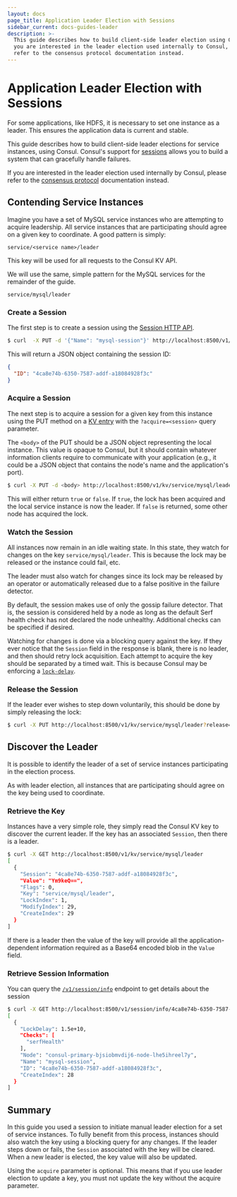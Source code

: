 ```yaml
---
layout: docs
page_title: Application Leader Election with Sessions
sidebar_current: docs-guides-leader
description: >-
  This guide describes how to build client-side leader election using Consul. If
  you are interested in the leader election used internally to Consul, please
  refer to the consensus protocol documentation instead.
---
```


# Application Leader Election with Sessions

For some applications, like HDFS, it is necessary to set one instance as
a leader. This ensures the application data is current and stable.

This guide describes how to build client-side leader elections for service
instances, using Consul. Consul's support for
[sessions](/docs/internals/sessions.html) allows you to build a system that can gracefully handle failures.

If you
are interested in the leader election used internally by Consul, please refer to the
[consensus protocol](/docs/internals/consensus.html) documentation instead.

## Contending Service Instances

Imagine you have a set of MySQL service instances who are attempting to acquire leadership. All service instances that are participating should agree on a given
key to coordinate. A good pattern is simply:

```text
service/<service name>/leader
```

This key will be used for all requests to the Consul KV API.

We will use the same, simple pattern for the MySQL services for the remainder of the guide.

```text
service/mysql/leader
```

### Create a Session

The first step is to create a session using the
[Session HTTP API](/api/session.html#session_create).

```sh
$ curl  -X PUT -d '{"Name": "mysql-session"}' http://localhost:8500/v1/session/create
```

This will return a JSON object containing the session ID:

```json
{
  "ID": "4ca8e74b-6350-7587-addf-a18084928f3c"
}
```

### Acquire a Session

The next step is to acquire a session for a given key from this instance
using the PUT method on a [KV entry](/api/kv.html) with the
`?acquire=<session>` query parameter.

The `<body>` of the PUT should be a
JSON object representing the local instance. This value is opaque to
Consul, but it should contain whatever information clients require to
communicate with your application (e.g., it could be a JSON object
that contains the node's name and the application's port).

```sh
$ curl -X PUT -d <body> http://localhost:8500/v1/kv/service/mysql/leader?acquire=4ca8e74b-6350-7587-addf-a18084928f3c
```

This will either return `true` or `false`. If `true`, the lock has been acquired and
the local service instance is now the leader. If `false` is returned, some other node has acquired
the lock.

### Watch the Session

All instances now remain in an idle waiting state. In this state, they watch for changes
on the key `service/mysql/leader`. This is because the lock may be released or the instance could fail, etc.

The leader must also watch for changes since its lock may be released by an operator
or automatically released due to a false positive in the failure detector.

By default, the session makes use of only the gossip failure detector. That
is, the session is considered held by a node as long as the default Serf health check
has not declared the node unhealthy. Additional checks can be specified if desired.

Watching for changes is done via a blocking query against the key. If they ever
notice that the `Session` field in the response is blank, there is no leader, and then should
retry lock acquisition. Each attempt to acquire the key should be separated by a timed
wait. This is because Consul may be enforcing a [`lock-delay`](/docs/internals/sessions.html).

### Release the Session

If the leader ever wishes to step down voluntarily, this should be done by simply
releasing the lock:

```sh
$ curl -X PUT http://localhost:8500/v1/kv/service/mysql/leader?release=4ca8e74b-6350-7587-addf-a18084928f3c
```

## Discover the Leader

It is possible to identify the leader of a set of service instances participating in the election process.

As with leader election, all instances that are participating should agree on the key being used to coordinate.

### Retrieve the Key

Instances have a very simple role, they simply read the Consul KV key to discover the current leader. If the key has an associated `Session`, then there is a leader.

```sh
$ curl -X GET http://localhost:8500/v1/kv/service/mysql/leader
[
  {
    "Session": "4ca8e74b-6350-7587-addf-a18084928f3c",
    "Value": "Ym9keQ==",
    "Flags": 0,
    "Key": "service/mysql/leader",
    "LockIndex": 1,
    "ModifyIndex": 29,
    "CreateIndex": 29
  }
]
```

If there is a leader then the value of the key will provide all the
application-dependent information required as a Base64 encoded blob in
the `Value` field.

### Retrieve Session Information

You can query the
[`/v1/session/info`](/api/session.html#session_info)
endpoint to get details about the session

```sh
$ curl -X GET http://localhost:8500/v1/session/info/4ca8e74b-6350-7587-addf-a18084928f3c
[
  {
    "LockDelay": 1.5e+10,
    "Checks": [
      "serfHealth"
    ],
    "Node": "consul-primary-bjsiobmvdij6-node-lhe5ihreel7y",
    "Name": "mysql-session",
    "ID": "4ca8e74b-6350-7587-addf-a18084928f3c",
    "CreateIndex": 28
  }
]
```

## Summary

In this guide you used a session to initiate manual leader election for a
set of service instances. To fully benefit from this process, instances should also watch the key using a blocking query for any
changes. If the leader steps down or fails, the `Session` associated
with the key will be cleared. When a new leader is elected, the key
value will also be updated.

Using the `acquire` parameter is optional. This means
that if you use leader election to update a key, you must not update the key
without the acquire parameter.
